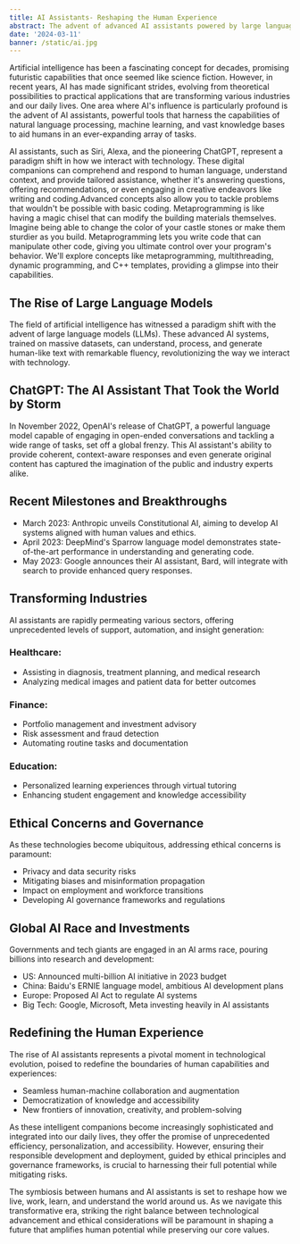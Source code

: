 ```yaml
---
title: AI Assistants- Reshaping the Human Experience
abstract: The advent of advanced AI assistants powered by large language models is revolutionizing human-machine interaction across industries, while necessitating responsible development that balances capability augmentation and innovation against ethical risks.
date: '2024-03-11'
banner: /static/ai.jpg
---
```


Artificial intelligence has been a fascinating concept for decades, promising futuristic capabilities that once seemed like science fiction. However, in recent years, AI has made significant strides, evolving from theoretical possibilities to practical applications that are transforming various industries and our daily lives. One area where AI's influence is particularly profound is the advent of AI assistants, powerful tools that harness the capabilities of natural language processing, machine learning, and vast knowledge bases to aid humans in an ever-expanding array of tasks.

AI assistants, such as Siri, Alexa, and the pioneering ChatGPT, represent a paradigm shift in how we interact with technology. These digital companions can comprehend and respond to human language, understand context, and provide tailored assistance, whether it's answering questions, offering recommendations, or even engaging in creative endeavors like writing and coding.Advanced concepts also allow you to tackle problems that wouldn't be possible with basic coding. Metaprogramming is like having a magic chisel that can modify the building materials themselves. Imagine being able to change the color of your castle stones or make them sturdier as you build. Metaprogramming lets you write code that can manipulate other code, giving you ultimate control over your program's behavior. We'll explore concepts like metaprogramming, multithreading, dynamic programming, and C++ templates, providing a glimpse into their capabilities.


## The Rise of Large Language Models

The field of artificial intelligence has witnessed a paradigm shift with the advent of large language models (LLMs). These advanced AI systems, trained on massive datasets, can understand, process, and generate human-like text with remarkable fluency, revolutionizing the way we interact with technology.


## ChatGPT: The AI Assistant That Took the World by Storm

In November 2022, OpenAI's release of ChatGPT, a powerful language model capable of engaging in open-ended conversations and tackling a wide range of tasks, set off a global frenzy. This AI assistant's ability to provide coherent, context-aware responses and even generate original content has captured the imagination of the public and industry experts alike.


## Recent Milestones and Breakthroughs

- March 2023: Anthropic unveils Constitutional AI, aiming to develop AI systems aligned with human values and ethics.
- April 2023: DeepMind's Sparrow language model demonstrates state-of-the-art performance in understanding and generating code.
- May 2023: Google announces their AI assistant, Bard, will integrate with search to provide enhanced query responses.


## Transforming Industries

AI assistants are rapidly permeating various sectors, offering unprecedented levels of support, automation, and insight generation:

### Healthcare:
- Assisting in diagnosis, treatment planning, and medical research
- Analyzing medical images and patient data for better outcomes

### Finance:
- Portfolio management and investment advisory
- Risk assessment and fraud detection
- Automating routine tasks and documentation

### Education:
- Personalized learning experiences through virtual tutoring
- Enhancing student engagement and knowledge accessibility


## Ethical Concerns and Governance

As these technologies become ubiquitous, addressing ethical concerns is paramount:
- Privacy and data security risks
- Mitigating biases and misinformation propagation
- Impact on employment and workforce transitions
- Developing AI governance frameworks and regulations

## Global AI Race and Investments

Governments and tech giants are engaged in an AI arms race, pouring billions into research and development:
- US: Announced multi-billion AI initiative in 2023 budget
- China: Baidu's ERNIE language model, ambitious AI development plans
- Europe: Proposed AI Act to regulate AI systems
- Big Tech: Google, Microsoft, Meta investing heavily in AI assistants


## Redefining the Human Experience

The rise of AI assistants represents a pivotal moment in technological evolution, poised to redefine the boundaries of human capabilities and experiences:
- Seamless human-machine collaboration and augmentation
- Democratization of knowledge and accessibility
- New frontiers of innovation, creativity, and problem-solving

As these intelligent companions become increasingly sophisticated and integrated into our daily lives, they offer the promise of unprecedented efficiency, personalization, and accessibility. However, ensuring their responsible development and deployment, guided by ethical principles and governance frameworks, is crucial to harnessing their full potential while mitigating risks.

The symbiosis between humans and AI assistants is set to reshape how we live, work, learn, and understand the world around us. As we navigate this transformative era, striking the right balance between technological advancement and ethical considerations will be paramount in shaping a future that amplifies human potential while preserving our core values.